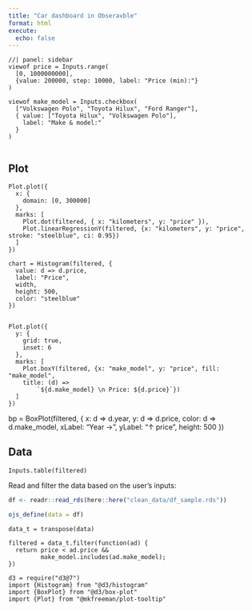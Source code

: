 ```yaml
---
title: "Car dashboard in Obseravble"
format: html
execute: 
  echo: false
---
```



```ojs
//| panel: sidebar
viewof price = Inputs.range(
  [0, 1000000000],
  {value: 200000, step: 10000, label: "Price (min):"}
)

viewof make_model = Inputs.checkbox(
  ["Volkswagen Polo", "Toyota Hilux", "Ford Ranger"], 
  { value: ["Toyota Hilux", "Volkswagen Polo"], 
    label: "Make & model:"
  }
)


```

<!-- viewof make_model = Inputs.select(["Volkswagen Polo", "Toyota Hilux", "Ford Ranger"], {label: "Make & model:"}) -->

::: {#penguins-tabset .panel-tabset .ojs-track-layout}
## Plot

```ojs
Plot.plot({
  x: {
    domain: [0, 300000]
  },
  marks: [
    Plot.dot(filtered, { x: "kilometers", y: "price" }),
    Plot.linearRegressionY(filtered, {x: "kilometers", y: "price", stroke: "steelblue", ci: 0.95})
  ]
})

chart = Histogram(filtered, {
  value: d => d.price,
  label: "Price",
  width,
  height: 500,
  color: "steelblue"
})


Plot.plot({
  y: {
    grid: true,
    inset: 6
  },
  marks: [
    Plot.boxY(filtered, {x: "make_model", y: "price", fill: "make_model",
    title: (d) =>
        `${d.make_model} \n Price: ${d.price}`})
  ]
})
```

bp = BoxPlot(filtered, {
  x: d => d.year,
  y: d => d.price,
  color: d => d.make_model,
  xLabel: "Year →",
  yLabel: "↑ price",
  height: 500
})

## Data

```ojs
Inputs.table(filtered)
```
:::

Read and filter the data based on the user's inputs:

```r
df <- readr::read_rds(here::here("clean_data/df_sample.rds"))

ojs_define(data = df)
```


```ojs
data_t = transpose(data)

filtered = data_t.filter(function(ad) {
  return price < ad.price &&
         make_model.includes(ad.make_model);
})
```


```ojs
d3 = require("d3@7")
import {Histogram} from "@d3/histogram"
import {BoxPlot} from "@d3/box-plot"
import {Plot} from "@mkfreeman/plot-tooltip"

```

<!-- import {chart, style, innerWidth, innerHeight} from "@harrystevens/quadratic-regression" -->
